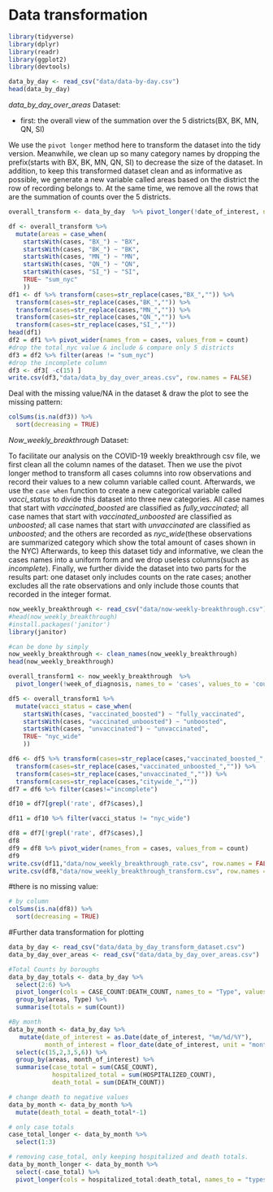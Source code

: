 # Data transformation


```r
library(tidyverse)
library(dplyr)
library(readr)
library(ggplot2)
library(devtools)
```

```r
data_by_day <- read_csv("data/data-by-day.csv")
head(data_by_day)
```

 *data_by_day_over_areas* Dataset:
 
- first: the overall view of the summation over the 5 districts(BX, BK, MN, QN, SI)

We use the `pivot longer` method here to transform the dataset into the tidy version. Meanwhile, we clean up so many category names by dropping the prefix(starts with BX, BK, MN, QN, SI) to decrease the size of the dataset. In addition,  to keep this transformed dataset clean and as informative as possible, we generate a new variable called areas based on the district the row of recording belongs to. At the same time, we remove all the rows that are the summation of counts over the 5 districts. 

```r
overall_transform <- data_by_day  %>% pivot_longer(!date_of_interest, names_to = 'cases', values_to = 'count')

df <- overall_transform %>%
  mutate(areas = case_when(
    startsWith(cases, "BX_") ~ "BX",
    startsWith(cases, "BK_") ~ "BK",
    startsWith(cases, "MN_") ~ "MN",
    startsWith(cases, "QN_") ~ "QN",
    startsWith(cases, "SI_") ~ "SI",
    TRUE~ "sum_nyc"
    ))
df1 <- df %>% transform(cases=str_replace(cases,"BX_","")) %>% 
  transform(cases=str_replace(cases,"BK_","")) %>% 
  transform(cases=str_replace(cases,"MN_","")) %>%  
  transform(cases=str_replace(cases,"QN_","")) %>%  
  transform(cases=str_replace(cases,"SI_",""))
head(df1)
df2 = df1 %>% pivot_wider(names_from = cases, values_from = count)
#drop the total_nyc value & include & compare only 5 districts
df3 = df2 %>% filter(areas != "sum_nyc")
#drop the incomplete column
df3 <- df3[ -c(15) ]
write.csv(df3,"data/data_by_day_over_areas.csv", row.names = FALSE)
```


Deal with the missing value/NA in the dataset & draw the plot to see the missing pattern:

```r
colSums(is.na(df3)) %>%
  sort(decreasing = TRUE)
```



*Now_weekly_breakthrough* Dataset:

To facilitate our analysis on the COVID-19 weekly breakthrough csv file, we first clean all the column names of the dataset. Then we use the pivot longer method to transform all cases columns into row observations and record their values to a new column variable called count. Afterwards, we use the `case when` function to create a new categorical variable called *vacci_status* to divide this dataset into three new categories. All case names that start with *vaccinated_boosted* are classified as *fully_vaccinated*; all case names that start with *vaccinated_unboosted* are classified as *unboosted*; all case names that start with *unvaccinated* are classified as *unboosted*; and the others are recorded as *nyc_wide*(these observations are summarized category which show the total amount of cases shown in the NYC) Afterwards, to keep this dataset tidy and informative, we clean the cases names into a uniform form and we drop useless columns(such as *incomplete*).
Finally, we further divide the dataset into two parts for the results part: one dataset only includes counts on the rate cases; another excludes all the rate observations and only include those counts that recorded in the integer format.

```r
now_weekly_breakthrough <- read_csv("data/now-weekly-breakthrough.csv")
#head(now_weekly_breakthrough)
#install.packages('janitor')
library(janitor)

#can be done by simply
now_weekly_breakthrough <- clean_names(now_weekly_breakthrough)
head(now_weekly_breakthrough)

overall_transform1 <- now_weekly_breakthrough  %>% 
  pivot_longer(!week_of_diagnosis, names_to = 'cases', values_to = 'count')

df5 <- overall_transform1 %>%
  mutate(vacci_status = case_when(
    startsWith(cases, "vaccinated_boosted") ~ "fully_vaccinated",
    startsWith(cases, "vaccinated_unboosted") ~ "unboosted",
    startsWith(cases, "unvaccinated") ~ "unvaccinated",
    TRUE~ "nyc_wide"
    ))

df6 <- df5 %>% transform(cases=str_replace(cases,"vaccinated_boosted_","")) %>% 
  transform(cases=str_replace(cases,"vaccinated_unboosted_","")) %>% 
  transform(cases=str_replace(cases,"unvaccinated_","")) %>%  
  transform(cases=str_replace(cases,"citywide_",""))
df7 = df6 %>% filter(cases!="incomplete") 

df10 = df7[grepl('rate', df7$cases),]

df11 = df10 %>% filter(vacci_status != "nyc_wide")

df8 = df7[!grepl('rate', df7$cases),]
df8
df9 = df8 %>% pivot_wider(names_from = cases, values_from = count)
df9
write.csv(df11,"data/now_weekly_breakthrough_rate.csv", row.names = FALSE)
write.csv(df8,"data/now_weekly_breakthrough_transform.csv", row.names = FALSE)
```

#there is no missing value:

```r
# by column
colSums(is.na(df8)) %>%
  sort(decreasing = TRUE)
```

#Further data transformation for plotting 

```r
data_by_day <- read_csv("data/data_by_day_transform_dataset.csv")
data_by_day_over_areas <- read_csv("data/data_by_day_over_areas.csv")
```



```r
#Total Counts by boroughs 
data_by_day_totals <- data_by_day %>%
  select(2:6) %>%
  pivot_longer(cols = CASE_COUNT:DEATH_COUNT, names_to = "Type", values_to = "Count")  %>%
  group_by(areas, Type) %>%
  summarise(totals = sum(Count))

#By month
data_by_month <- data_by_day %>% 
   mutate(date_of_interest = as.Date(date_of_interest, "%m/%d/%Y"),
          month_of_interest = floor_date(date_of_interest, unit = "month")) %>%
  select(c(15,2,3,5,6)) %>%
  group_by(areas, month_of_interest) %>%
  summarise(case_total = sum(CASE_COUNT),
            hospitalized_total = sum(HOSPITALIZED_COUNT),
            death_total = sum(DEATH_COUNT))

# change death to negative values 
data_by_month <- data_by_month %>% 
  mutate(death_total = death_total*-1)

# only case totals
case_total_longer <- data_by_month %>%
  select(1:3)
```


```r
# removing case_total, only keeping hospitalized and death totals. 
data_by_month_longer <- data_by_month %>%
  select(-case_total) %>%
  pivot_longer(cols = hospitalized_total:death_total, names_to = "types", values_to = "number")
```
